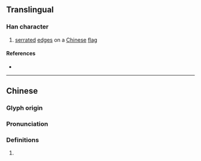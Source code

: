 {{character info}}
==Translingual==

===Han character===
{{Han char|rn=70|rad=方|as=09|sn=13|four=08227|canj=YSOFB|ids=⿸⿰方𠂉肖}}

# [[serrate]]d [[edge]]s on a [[Chinese]] [[flag]]

====References====
* {{Han ref|kx=0484.200|dkj=13678|dj=0846.190|hdz=32183.080|uh=65D3|ud=26067|bh=DDBE|bd=56766}}

----

==Chinese==
{{zh-forms}}

===Glyph origin===
{{Han etym}}

===Pronunciation===
{{zh-pron
|m=shāo
|c=saau1
|mc=y
|oc=y
|cat=
}}

===Definitions===
{{zh-hanzi}}

# {{rfdef|zh}}